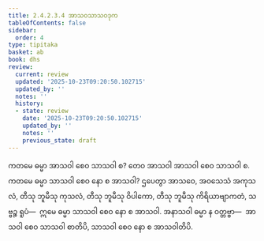 ```yaml
---
title: 2.4.2.3.4 အာသဝသာသဝဒုက
tableOfContents: false
sidebar:
  order: 4
type: tipitaka
basket: ab
book: dhs
review:
  current: review
  updated: '2025-10-23T09:20:50.102715'
  updated_by: ''
  notes: ''
  history:
  - state: review
    date: '2025-10-23T09:20:50.102715'
    updated_by: ''
    notes: ''
    previous_state: draft
---
```



<ReviewStatus review={frontmatter.review} showDetails={true} />

<HypothesisAnnotation frontmatter={frontmatter} />

<DynamicBreadcrumb />

<Division number="1471" book="dhs" e="ch" v="29" p="279">

<Paragraph number="2182" book="dhs">
ကတမေ ဓမ္မာ အာသဝါ စေဝ သာသဝါ စ? တေဝ အာသဝါ အာသဝါ စေဝ သာသဝါ စ.
</Paragraph>

</Division>
<Division number="1472" book="dhs" e="ch" v="29" p="279">

<Paragraph number="2183" book="dhs">
ကတမေ ဓမ္မာ သာသဝါ စေဝ နော စ အာသဝါ? ဌပေတွာ အာသဝေ, အဝသေသံ အကုသလံ, တီသု ဘူမီသု ကုသလံ, တီသု ဘူမီသု ဝိပါကော, တီသု ဘူမီသု ကိရိယာဗျာကတံ, သဗ္ဗဉ္စ ရူပံ—  ဣမေ ဓမ္မာ သာသဝါ စေဝ နော စ အာသဝါ. အနာသဝါ ဓမ္မာ န ဝတ္တဗ္ဗာ—  အာသဝါ စေဝ သာသဝါ စာတိပိ, သာသဝါ စေဝ နော စ အာသဝါတိပိ.
</Paragraph>
</Division>